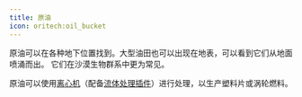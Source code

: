 ```yaml
---
title: 原油
icon: oritech:oil_bucket
---
```


<center>
<ModAsset location="oritech:area/oil_well" width={700} />
</center>

原油可以在各种地下位置找到。大型油田也可以出现在地表，可以看到它们从地面喷涌而出。
它们在沙漠生物群系中更为常见。

原油可以使用[离心机](../processing/centrifuge)（配备[流体处理插件](../processing/addons)）进行处理，以生产塑料片或涡轮燃料。
